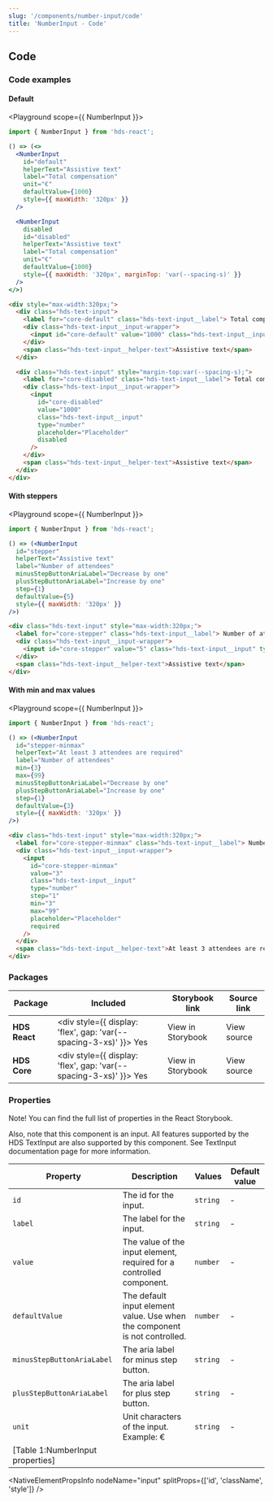 ```yaml
---
slug: '/components/number-input/code'
title: 'NumberInput - Code'
---
```




## Code

### Code examples

#### Default

<Playground scope={{ NumberInput }}>

```jsx
import { NumberInput } from 'hds-react';

() => (<>
  <NumberInput
    id="default"
    helperText="Assistive text"
    label="Total compensation"
    unit="€"
    defaultValue={1000}
    style={{ maxWidth: '320px' }}
  />

  <NumberInput
    disabled
    id="disabled"
    helperText="Assistive text"
    label="Total compensation"
    unit="€"
    defaultValue={1000}
    style={{ maxWidth: '320px', marginTop: 'var(--spacing-s)' }}
  />
</>)
```

```html
<div style="max-width:320px;">
  <div class="hds-text-input">
    <label for="core-default" class="hds-text-input__label"> Total compensation (€) </label>
    <div class="hds-text-input__input-wrapper">
      <input id="core-default" value="1000" class="hds-text-input__input" type="number" placeholder="Placeholder" />
    </div>
    <span class="hds-text-input__helper-text">Assistive text</span>
  </div>

  <div class="hds-text-input" style="margin-top:var(--spacing-s);">
    <label for="core-disabled" class="hds-text-input__label"> Total compensation (€) </label>
    <div class="hds-text-input__input-wrapper">
      <input
        id="core-disabled"
        value="1000"
        class="hds-text-input__input"
        type="number"
        placeholder="Placeholder"
        disabled
      />
    </div>
    <span class="hds-text-input__helper-text">Assistive text</span>
  </div>
</div>
```

</Playground>

#### With steppers

<Playground scope={{ NumberInput }}>

```jsx
import { NumberInput } from 'hds-react';

() => (<NumberInput
  id="stepper"
  helperText="Assistive text"
  label="Number of attendees"
  minusStepButtonAriaLabel="Decrease by one"
  plusStepButtonAriaLabel="Increase by one"
  step={1}
  defaultValue={5}
  style={{ maxWidth: '320px' }}
/>)
```

```html
<div class="hds-text-input" style="max-width:320px;">
  <label for="core-stepper" class="hds-text-input__label"> Number of attendees </label>
  <div class="hds-text-input__input-wrapper">
    <input id="core-stepper" value="5" class="hds-text-input__input" type="number" step="1" placeholder="Placeholder" />
  </div>
  <span class="hds-text-input__helper-text">Assistive text</span>
</div>
```

</Playground>

#### With min and max values

<Playground scope={{ NumberInput }}>

```jsx
import { NumberInput } from 'hds-react';

() => (<NumberInput
  id="stepper-minmax"
  helperText="At least 3 attendees are required"
  label="Number of attendees"
  min={3}
  max={99}
  minusStepButtonAriaLabel="Decrease by one"
  plusStepButtonAriaLabel="Increase by one"
  step={1}
  defaultValue={3}
  style={{ maxWidth: '320px' }}
/>)
```

```html
<div class="hds-text-input" style="max-width:320px;">
  <label for="core-stepper-minmax" class="hds-text-input__label"> Number of attendees </label>
  <div class="hds-text-input__input-wrapper">
    <input
      id="core-stepper-minmax"
      value="3"
      class="hds-text-input__input"
      type="number"
      step="1"
      min="3"
      max="99"
      placeholder="Placeholder"
      required
    />
  </div>
  <span class="hds-text-input__helper-text">At least 3 attendees are required</span>
</div>
```

</Playground>

### Packages
| Package           | Included                                                                                        | Storybook link                                                                                                      | Source link                                                                                                                                                      |
| ----------------- | ----------------------------------------------------------------------------------------------- | ------------------------------------------------------------------------------------------------------------------- | ---------------------------------------------------------------------------------------------------------------------------------------------------------------- |
| **HDS React**     | <div style={{ display: 'flex', gap: 'var(--spacing-3-xs)' }}><IconCheckCircleFill /> Yes </div> | <Link openInNewTab openInNewTabAriaLabel="Opens in a new tab" href="/storybook/react/?path=/story/components-numberinput--default">View in Storybook</Link> | <ExternalLink openInNewTab openInNewTabAriaLabel="Opens in a new tab" href="https://github.com/City-of-Helsinki/helsinki-design-system/tree/master/packages/react/src/components/numberInput">View source</ExternalLink> |
| **HDS Core**      | <div style={{ display: 'flex', gap: 'var(--spacing-3-xs)' }}><IconCheckCircleFill /> Yes </div> | <Link openInNewTab openInNewTabAriaLabel="Opens in a new tab" href="/storybook/react/?path=/story/components-numberinput--default">View in Storybook</Link> | <ExternalLink openInNewTab openInNewTabAriaLabel="Opens in a new tab" href="https://github.com/City-of-Helsinki/helsinki-design-system/tree/master/packages/core/src/components/number-input">View source</ExternalLink> |

### Properties
Note! You can find the full list of properties in the <Link openInNewTab openInNewTabAriaLabel="Opens in a new tab" href="/storybook/react/?path=/story/components-numberinput--default">React Storybook.</Link>

Also, note that this component is an input. All features supported by the HDS TextInput are also supported by this component. See <InternalLink href="/components/text-input">TextInput documentation page</InternalLink> for more information.

| Property                         | Description                                                                | Values   | Default value |
| -------------------------------- | -------------------------------------------------------------------------- | -------- | ------------- |
| `id`                             | The id for the input.                                                      | `string` | -             |
| `label`                          | The label for the input.                                                   | `string` | -             |
| `value`                          | The value of the input element, required for a controlled component.       | `number` | -             |
| `defaultValue`                   | The default input element value. Use when the component is not controlled. | `number` | -             |
| `minusStepButtonAriaLabel`       | The aria label for minus step button.                                      | `string` | -             |
| `plusStepButtonAriaLabel`        | The aria label for plus step button.                                       | `string` | -             |
| `unit`                           | Unit characters of the input. Example: €                                   | `string` | -             |
| [Table 1:NumberInput properties] |

<NativeElementPropsInfo
  nodeName="input"
  splitProps={['id', 'className', 'style']}
/>
